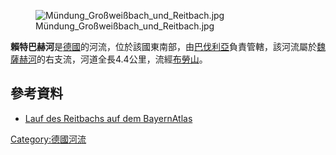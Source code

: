 {{Coord|47.61089|N|11.64751|E|display=title}}
[[Image:Mündung_Großweißbach_und_Reitbach.jpg|right]]

'''賴特巴赫河'''是[[德國|德國]]的河流，位於該國東南部，由[[巴伐利亞|巴伐利亞]]負責管轄，該河流屬於[[魏薩赫河|魏薩赫河]]的右支流，河道全長4.4公里，流經[[布勞山|布勞山]]。

==參考資料==
* [http://geoportal.bayern.de/bayernatlas/?X=5274625.98&Y=4472457.27&zoom=10&lang=de&topic=ba&bgLayer=tk&catalogNodes=122 Lauf des Reitbachs auf dem BayernAtlas] {{Wayback|url=http://geoportal.bayern.de/bayernatlas/?X=5274625.98&Y=4472457.27&zoom=10&lang=de&topic=ba&bgLayer=tk&catalogNodes=122 |date=20200611123212 }}

{{Germany-geo-stub}}
[[Category:德國河流|Category:德國河流]]